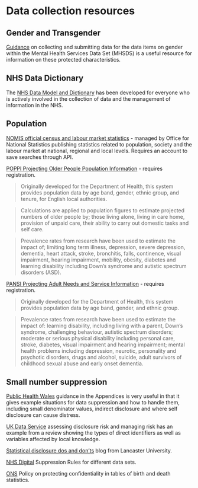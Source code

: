# Data collection resources

## Gender and Transgender

[Guidance](https://digital.nhs.uk/data-and-information/data-collections-and-data-sets/data-sets/mental-health-services-data-set/guidance-on-collecting-and-submitting-data-for-data-items-on-gender#data-items-on-gender-and-trans-status) on collecting and submitting data for the data items on gender within the Mental Health Services Data Set (MHSDS) is a useful resource for information on these protected characteristics.

## NHS Data Dictionary

The [NHS Data Model and Dictionary](https://www.datadictionary.nhs.uk/) has been developed for everyone who is actively involved in the collection of data and the management of information in the NHS.

## Population

[NOMIS official census and labour market statistics](https://www.nomisweb.co.uk/) - managed by Office for National Statistics publishing statistics related to population, society and the labour market at national, regional and local levels. Requires an account to save searches through API.

[POPPI Projecting Older People Population Information](https://www.poppi.org.uk/) - requires registration. 

> Originally developed for the Department of Health, this system provides population data by age band, gender, ethnic group, and tenure, for English local authorities.

> Calculations are applied to population figures to estimate projected numbers of older people by; those living alone, living in care home, provision of unpaid care, their ability to carry out domestic tasks and self care.

> Prevalence rates from research have been used to estimate the impact of; limiting long term illness, depression, severe depression, dementia, heart attack, stroke, bronchitis\emphysema, falls, continence, visual impairment, hearing impairment, mobility, obesity, diabetes and learning disability including Down's syndrome and autistic spectrum disorders (ASD).

[PANSI Projecting Adult Needs and Service Information](https://www.pansi.org.uk/) - requires registration. 

> Originally developed for the Department of Health, this system provides population data by age band, gender, and ethnic group.

> Prevalence rates from research have been used to estimate the impact of: learning disability, including living with a parent, Down's syndrome, challenging behaviour, autistic spectrum disorders; moderate or serious physical disability including personal care, stroke, diabetes, visual impairment and hearing impairment; mental health problems including depression, neurotic, personality and psychotic disorders, drugs and alcohol, suicide, adult survivors of childhood sexual abuse and early onset dementia.

## Small number suppression

[Public Health Wales](https://phw.nhs.wales/about-us/policies-and-procedures/policies-and-procedures-documents/information-governance-information-management-and-technology-supporting-documents/small-numbers-publishing-guidance/) guidance in the Appendices is very useful in that it gives example situations for data suppression and how to handle them, including small denominator values, indirect disclosure and where self disclosure can cause distress.

[UK Data Service](https://ukdataservice.ac.uk/learning-hub/research-data-management/data-protection/disclosure-assessment/) assessing disclosure risk and managing risk has an example from a review showing the types of direct identifiers as well as variables affected by local knowledge.

[Statistical disclosure dos and don'ts](http://wp.lancs.ac.uk/administrative-data-research/2021/08/27/statistical-disclosure-the-dos-and-donts/) blog from Lancaster University.

[NHS Digital](https://digital.nhs.uk/data-and-information/data-tools-and-services/data-services/data-quality/data-quality-maturity-index-methodology/suppression-rules) Suppression Rules for different data sets.

[ONS](https://www.ons.gov.uk/methodology/methodologytopicsandstatisticalconcepts/disclosurecontrol/policyonprotectingconfidentialityintablesofbirthanddeathstatistics) Policy on protecting confidentiality in tables of birth and death statistics.


